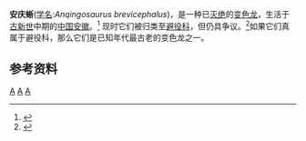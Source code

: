 {{Speciesbox
| taxon = Anqingosaurus brevicephalus
| authority = Hou, 1976
| fossil_range = {{fossil_range|古新世}}
| parent_authority = Hou, 1976
}}
'''安庆蜥'''([[学名|学名]]:''Anqingosaurus brevicephalus'')，是一种已[[灭绝|灭绝]]的[[变色龙|变色龙]]，生活于[[古新世|古新世]]中期的[[中国|中国]][[安徽|安徽]]。<ref>{{cite web |url=http://www.paleocene-mammals.de/pal_reptiles.htm |title=Genera and species of Paleocene reptiles |work=Paleocene mammals of the world |author=Martin Jehle |accessdate=June 2, 2010 |archive-date=2011-05-21 |archive-url=https://web.archive.org/web/20110521092231/http://www.paleocene-mammals.de/pal_reptiles.htm |dead-url=no }}</ref>
现时它们被归类至[[避役科|避役科]]，但仍具争议。<ref>{{cite book | url=https://books.google.com/books?id=w2ZOAQAAIAAJ&q=Anqingosaurus&dq=Anqingosaurus&hl=en&sa=X&ved=0CCEQ6AEwAWoVChMIz8C8r86dyAIV1zWICh2tSApt | title=Dinosaurs and other fossil reptiles of Europe (Issue 7 of Revue de paleobiologie: Volume special) | publisher=Muséum d'histoire naturelle de Genève | year=1993 | pages=280 pages (Page 201) | access-date=2016-03-03 | archive-date=2016-06-17 | archive-url=https://web.archive.org/web/20160617010612/https://books.google.com/books?id=w2ZOAQAAIAAJ&q=Anqingosaurus&dq=Anqingosaurus&hl=en&sa=X&ved=0CCEQ6AEwAWoVChMIz8C8r86dyAIV1zWICh2tSApt | dead-url=no }}</ref>如果它们真属于避役科，那么它们是已知年代最古老的变色龙之一。

==参考资料==
{{reflist}}
{{已滅絕有鱗目|I.}}
{{taxonbar}}
[[Category:_1976年描述的分类群|A]]
[[Category:變色龍|A]]
[[Category:古新世爬行動物|A]]